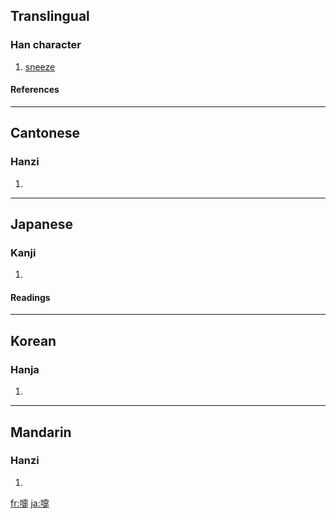 {{see|嚔}}

==Translingual==
===Han character===
{{Han char|rn=30|rad=口|as=14|sn=17|four=6408<sub>1</sub>|canj=口十月人 (RJBO)}}
# [[sneeze]]
====References====
{{Han ref|kx=0212.191|dkj=04493|hdz=10695.160|uh=568F|ud=22159|bh=C0A1|bd=49313}}
----
==Cantonese==
===Hanzi===
{{yue-hanzi|jyut=|y=tai3}}
# {{defn|Cantonese}}
----
==Japanese==
===Kanji===
{{ja-kanji|grade=|rs=口14}}
# {{defn|Japanese}} 
====Readings====
{{ja-readings|on=[[てい]] (tei)|kun=[[くさめ]] (kusame), [[くしゃみ]] (kushami)}}
----
==Korean==
===Hanja===
{{ko-hanja|hangeul=체|rv=che|mr=ch'e}}
# {{defn|Korean}}
----
==Mandarin==
===Hanzi===
{{cmn-hanzi|pin=[[tì]] ([[ti4]])|wg=t'i<sup>4</sup>}}
# {{defn|Mandarin}}

[[fr:嚏]]
[[ja:嚏]]